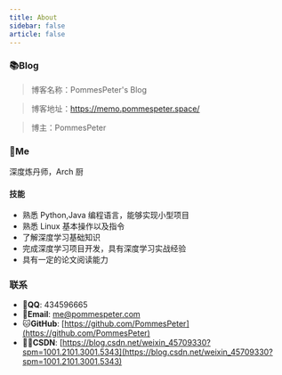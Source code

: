 ```yaml
---
title: About
sidebar: false
article: false
---
```


### 📚Blog
>博客名称：PommesPeter's Blog

>博客地址：https://memo.pommespeter.space/

>博主：PommesPeter

### 🧒‍Me

深度炼丹师，Arch 厨

#### 技能

* 熟悉 Python,Java 编程语言，能够实现小型项目
* 熟悉 Linux 基本操作以及指令
* 了解深度学习基础知识
* 完成深度学习项目开发，具有深度学习实战经验
* 具有一定的论文阅读能力
  
### 联系

- 🐧**QQ**: 434596665
- 📧**Email**:  <a href="mailto:1340904087@qq.com">me@pommespeter.com</a>
- 🐱**GitHub**: [https://github.com/PommesPeter](https://github.com/PommesPeter)
- ✍🏻**CSDN**: [https://blog.csdn.net/weixin_45709330?spm=1001.2101.3001.5343](https://blog.csdn.net/weixin_45709330?spm=1001.2101.3001.5343)
